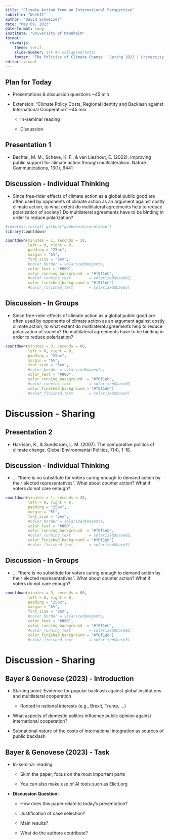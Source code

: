 ```yaml
---
title: "Climate Action from an International Perspective"
subtitle: "Week11"
author: "David Schweizer"
date: "May 09, 2023"
date-format: long
institute: "University of Mannheim"
format: 
  revealjs:
    theme: serif
    slide-number: c/t #< collapsed/total
    footer: "The Politics of Climate Change | Spring 2023 | University of Mannheim"
editor: visual
---
```


## Plan for Today

-   Presentations & discussion questions \~45 min

-   Extension: "Climate Policy Costs, Regional Identity and Backlash against International Cooperation" \~45 min

    -   In-seminar reading

    -   Discussion

## Presentation 1

-   Bechtel, M. M., Scheve, K. F., & van Lieshout, E. (2022). Improving public support for climate action through multilateralism. Nature Communications, 13(1), 6441

## Discussion - Individual Thinking

-   Since free-rider effects of climate action as a global public good are often used by opponents of climate action as an argument against costly climate action, to what extent do multilateral agreements help to reduce polarization of society? Do multilateral agreements have to be binding in order to reduce polarization?

```r
#remotes::install_github("gadenbuie/countdown")
library(countdown)
```

```r
countdown(minutes = 1, seconds = 30, 
          left = 0, right = 0,
          padding = "25px",
          margin = "5%",
          font_size = "3em",
          #color_border = solarized$magenta,
          color_text = "#000",
          color_running_background  = "#f0f1eb",
          #color_running_text        = solarized$base02,
          color_finished_background = "#f0f1eb")
          #color_finished_text       = solarized$base3)
```

## Discussion - In Groups

-   Since free-rider effects of climate action as a global public good are often used by opponents of climate action as an argument against costly climate action, to what extent do multilateral agreements help to reduce polarization of society? Do multilateral agreements have to be binding in order to reduce polarization?

```r
countdown(minutes = 3, seconds = 00, 
          left = 0, right = 0,
          padding = "25px",
          margin = "5%",
          font_size = "3em",
          #color_border = solarized$magenta,
          color_text = "#000",
          color_running_background  = "#f0f1eb",
          #color_running_text        = solarized$base02,
          color_finished_background = "#f0f1eb")
          #color_finished_text       = solarized$base3)
```

# Discussion - Sharing

## Presentation 2

-   Harrison, K., & Sundstrom, L. M. (2007). The comparative politics of climate change. Global Environmental Politics, 7(4), 1-18.

## Discussion - Individual Thinking

-   ... "there is no substitute for voters caring enough to demand action by their elected representatives". What about counter action? What if voters do not care enough?

```r
countdown(minutes = 1, seconds = 30, 
          left = 0, right = 0,
          padding = "25px",
          margin = "5%",
          font_size = "3em",
          #color_border = solarized$magenta,
          color_text = "#000",
          color_running_background  = "#f0f1eb",
          #color_running_text        = solarized$base02,
          color_finished_background = "#f0f1eb")
          #color_finished_text       = solarized$base3)
```

## Discussion - In Groups

-   ... "there is no substitute for voters caring enough to demand action by their elected representatives". What about counter action? What if voters do not care enough?

```r
countdown(minutes = 3, seconds = 00, 
          left = 0, right = 0,
          padding = "25px",
          margin = "5%",
          font_size = "3em",
          #color_border = solarized$magenta,
          color_text = "#000",
          color_running_background  = "#f0f1eb",
          #color_running_text        = solarized$base02,
          color_finished_background = "#f0f1eb")
          #color_finished_text       = solarized$base3)
```

# Discussion - Sharing

## Bayer & Genovese (2023) - Introduction

-   Starting point: Evidence for popular backlash against global institutions and multilateral cooperation

    -   Rooted in national interests (e.g., Brexit, Trump, ...)

-   What aspects of domestic politics influence public opinion against international cooperation?

-   Subnational nature of the costs of international integration as sources of public backlash

## Bayer & Genovese (2023) - Task

-   In-seminar reading:

    -   Skim the paper, focus on the most important parts

    -   You can also make use of AI tools such as Elicit.org

-   **Discussion Question:**

    -   How does this paper relate to today's presentation?

    -   Justification of case selection?

    -   Main results?

    -   What do the authors contribute?
